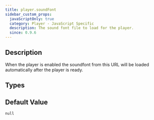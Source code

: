 ```yaml
---
title: player.soundFont
sidebar_custom_props:
  javaScriptOnly: true
  category: Player - JavaScript Specific
  description: The sound font file to load for the player.
  since: 0.9.6
---
```


<SinceBadge since="0.9.6" />


## Description

When the player is enabled the soundfont from this URL will be loaded automatically after the player is ready.   

<PropertyDescription metadata={metadata} showJson={true} />

## Types

<TypeTable>
    <TypeRow name="string" />
</TypeTable>

## Default Value

`null`
